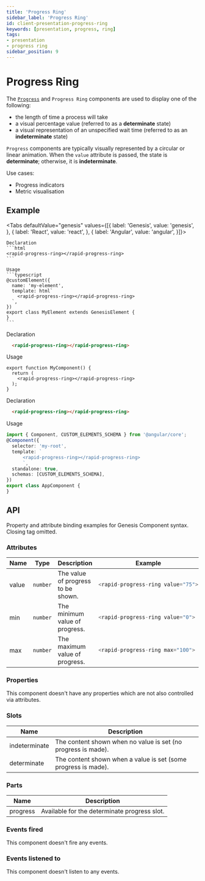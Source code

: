 ```yaml
---
title: 'Progress Ring'
sidebar_label: 'Progress Ring'
id: client-presentation-progress-ring
keywords: [presentation, progress, ring]
tags:
- presentation
- progress ring
sidebar_position: 9
---
```



# Progress Ring

The [`Progress`](/develop/client-capabilities/presentation/client-presentation-progress/) and `Progress Ring` components are used to display one of the following:

- the length of time a process will take
- a visual percentage value (referred to as a **determinate** state)
- a visual representation of an unspecified wait time (referred to as an **indeterminate** state)

`Progress` components are typically visually represented by a circular or linear animation.
When the `value` attribute is passed, the state is **determinate**; otherwise, it is **indeterminate**.

Use cases:
- Progress indicators
- Metric visualisation

## Example

<ProgressRingDemo />

<Tabs defaultValue="genesis" values={[{ label: 'Genesis', value: 'genesis', }, { label: 'React', value: 'react', }, { label: 'Angular', value: 'angular', }]}>

  <TabItem value="genesis">

    Declaration
    ```html
    <rapid-progress-ring></rapid-progress-ring>
    ```

    Usage
    ```typescript
    @customElement({
      name: 'my-element',
      template: html`
        <rapid-progress-ring></rapid-progress-ring>
      `,
    })
    export class MyElement extends GenesisElement {
    }
    ```

  </TabItem>
  <TabItem value="react">

  Declaration
  ```html
    <rapid-progress-ring></rapid-progress-ring>
  ```
  Usage
  ```tsx
  export function MyComponent() {
    return (
      <rapid-progress-ring></rapid-progress-ring>
    );
  }
  ```
</TabItem>
  <TabItem value="angular">

  Declaration
  ```html
    <rapid-progress-ring></rapid-progress-ring>
  ```

  Usage
  ```typescript
  import { Component, CUSTOM_ELEMENTS_SCHEMA } from '@angular/core';
  @Component({
    selector: 'my-root',
    template: `
        <rapid-progress-ring></rapid-progress-ring>
        `,
    standalone: true,
    schemas: [CUSTOM_ELEMENTS_SCHEMA],
  })
  export class AppComponent {
  }
  ```
</TabItem>
</Tabs>

## API

Property and attribute binding examples for Genesis Component syntax. Closing tag omitted.

### Attributes

<table>
  <thead><tr><th>Name</th><th>Type</th><th>Description</th><th>Example</th></tr></thead>
  <tbody>
    <tr>
      <td>value</td>
      <td><code>number</code></td>
      <td>The value of progress to be shown.</td>
<td>

```typescript
<rapid-progress-ring value="75">
```

</td>
    </tr>
    <tr>
      <td>min</td>
      <td><code>number</code></td>
      <td>The minimum value of progress.</td>
<td>

```typescript
<rapid-progress-ring value="0">
```

</td>
    </tr>
    <tr>
      <td>max</td>
      <td><code>number</code></td>
      <td>The maximum value of progress.</td>
<td>

```typescript
<rapid-progress-ring max="100">
```

</td>
    </tr>
  </tbody>
</table>



### Properties
This component doesn't have any properties which are not also controlled via attributes.

### Slots
| Name | Description |
|---|---|
| indeterminate | The content shown when no value is set (no progress is made). |
| determinate   | The content shown when a value is set (some progress is made). |

### Parts
| Name | Description |
|---|---|
| progress | Available for the determinate progress slot. |

### Events fired

This component doesn't fire any events.

### Events listened to

This component doesn't listen to any events.
